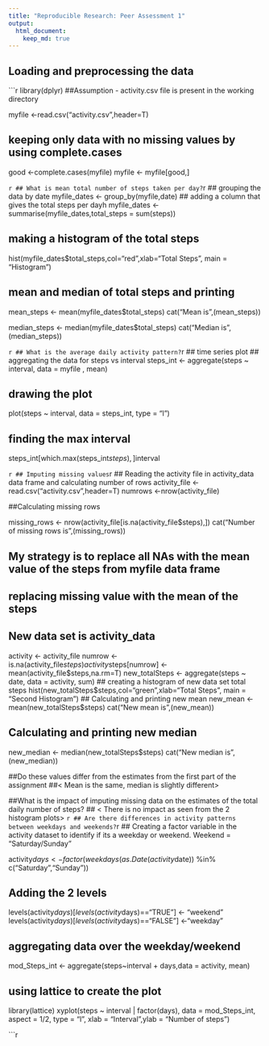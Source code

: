 ```yaml
---
title: "Reproducible Research: Peer Assessment 1"
output: 
  html_document:
    keep_md: true
---
```



## Loading and preprocessing the data
```r
library(dplyr)
##Assumption - activity.csv file is present in the working directory

myfile <-read.csv("activity.csv",header=T)

## keeping only data with no missing values by using complete.cases
good <-complete.cases(myfile)
myfile <- myfile[good,]

```r


## What is mean total number of steps taken per day?
```r
## grouping the data by date
myfile_dates <- group_by(myfile,date)
## adding a column that gives the total steps per dayh
myfile_dates <- summarise(myfile_dates,total_steps = sum(steps))

## making a histogram of the total steps
hist(myfile_dates$total_steps,col="red",xlab="Total Steps", main = "Histogram")

## mean and median of total steps and printing
mean_steps <- mean(myfile_dates$total_steps)
cat("Mean is",(mean_steps))

median_steps <- median(myfile_dates$total_steps)
cat("Median is",(median_steps))

```r

## What is the average daily activity pattern?
```r
## time series plot
## aggregating the data for steps vs interval
steps_int <- aggregate(steps ~ interval, data = myfile , mean)

## drawing the plot
plot(steps ~ interval, data = steps_int, type = "l")

## finding the max interval
steps_int[which.max(steps_int$steps),]$interval

```r

## Imputing missing values
```r
## Reading the activity file in activity_data data frame and calculating number of rows
activity_file <- read.csv("activity.csv",header=T)
numrows <-nrow(activity_file) 

##Calculating missing rows

missing_rows <- nrow(activity_file[is.na(activity_file$steps),])
cat("Number of missing rows is",(missing_rows))

## My strategy is to replace all NAs with the mean value of the steps from myfile data frame
## replacing missing value with the mean of the steps
## New data set is activity_data
activity <- activity_file
numrow <- is.na(activity_file$steps)
activity$steps[numrow] <- mean(activity_file$steps,na.rm=T)
new_totalSteps <- aggregate(steps ~ date, data = activity, sum)
## creating a histogram of new data set total steps
hist(new_totalSteps$steps,col="green",xlab="Total Steps", main = "Second Histogram")
## Calculating and printing new mean
new_mean <-mean(new_totalSteps$steps)
cat("New mean is",(new_mean))

## Calculating and printing new median
new_median <- median(new_totalSteps$steps)
cat("New median is",(new_median))

##Do these values differ from the estimates from the first part of the assignment
##< Mean is the same, median is slightly different>

##What is the impact of imputing missing data on the estimates of the total daily number of steps?
## < There is no impact as seen from the 2 histogram plots>
```r

## Are there differences in activity patterns between weekdays and weekends?
```r
## Creating a factor variable in the activity dataset to identify if its a weekday or weekend. Weekend = "Saturday/Sunday"

activity$days <- factor(weekdays(as.Date(activity$date)) %in% c("Saturday","Sunday"))

## Adding the 2 levels 
levels(activity$days)[levels(activity$days)=="TRUE"] <- "weekend"
levels(activity$days)[levels(activity$days)=="FALSE"] <-"weekday"

## aggregating data over the weekday/weekend
mod_Steps_int <- aggregate(steps~interval + days,data = activity, mean)

## using lattice to create the plot
library(lattice)
xyplot(steps ~ interval | factor(days), data = mod_Steps_int, aspect = 1/2, type = "l", xlab = "Interval",ylab = "Number of steps")

```r
